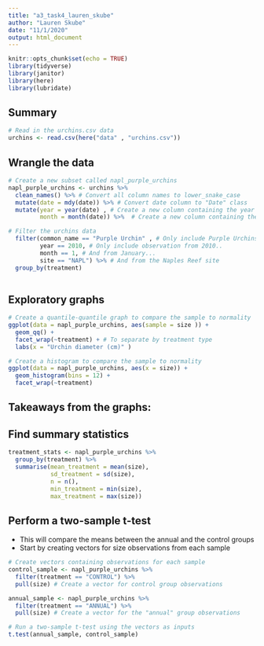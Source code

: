 ```yaml
---
title: "a3_task4_lauren_skube"
author: "Lauren Skube"
date: "11/1/2020"
output: html_document
---
```


```r
knitr::opts_chunk$set(echo = TRUE)
library(tidyverse)
library(janitor)
library(here)
library(lubridate)
```

## Summary 

```r
# Read in the urchins.csv data 
urchins <- read.csv(here("data" , "urchins.csv"))
```

## Wrangle the data 

```r
# Create a new subset called napl_purple_urchins
napl_purple_urchins <- urchins %>% 
  clean_names() %>% # Convert all column names to lower_snake_case
  mutate(date = mdy(date)) %>% # Convert date column to "Date" class
  mutate(year = year(date) , # Create a new column containing the year
         month = month(date)) %>%  # Create a new column containing the month

# Filter the urchins data 
  filter(common_name == "Purple Urchin" , # Only include Purple Urchins
         year == 2010, # Only include observation from 2010..
         month == 1, # And from January...
         site == "NAPL") %>% # And from the Naples Reef site 
  group_by(treatment)
  
```

## Exploratory graphs 

```r
# Create a quantile-quantile graph to compare the sample to normality
ggplot(data = napl_purple_urchins, aes(sample = size )) + 
  geom_qq() + 
  facet_wrap(~treatment) + # To separate by treatment type
  labs(x = "Urchin diameter (cm)" )
```

```r
# Create a histogram to compare the sample to normality 
ggplot(data = napl_purple_urchins, aes(x = size)) + 
  geom_histogram(bins = 12) + 
  facet_wrap(~treatment) 
```

## Takeaways from the graphs:

## Find summary statistics 

```r
treatment_stats <- napl_purple_urchins %>% 
  group_by(treatment) %>% 
  summarise(mean_treatment = mean(size), 
            sd_treatment = sd(size), 
            n = n(), 
            min_treatment = min(size), 
            max_treatment = max(size))
```

## Perform a two-sample t-test 
- This will compare the means between the annual and the control groups
- Start by creating vectors for size observations from each sample

```r
# Create vectors containing observations for each sample 
control_sample <- napl_purple_urchins %>% 
  filter(treatment == "CONTROL") %>% 
  pull(size) # Create a vector for control group observations

annual_sample <- napl_purple_urchins %>% 
  filter(treatment == "ANNUAL") %>% 
  pull(size) # Create a vector for the "annual" group observations

# Run a two-sample t-test using the vectors as inputs
t.test(annual_sample, control_sample)
  
```





